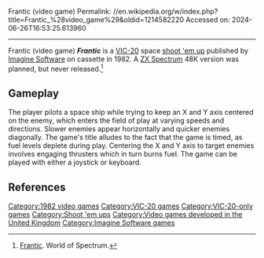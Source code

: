 Frantic (video game)
Permalink: //en.wikipedia.org/w/index.php?title=Frantic_%28video_game%29&oldid=1214582220
Accessed on: 2024-06-26T16:53:25.613960



------
Frantic (video game)
{{Refimprove|date=August 2008}}
{{Infobox video game
|title= Frantic
|image= 
|caption= 
|developer=  
|publisher= [[Imagine Software]]
|designer= Eugene Evans
|series= 
|engine= 
|released=1982
|genre= [[Shoot 'em up]]
|modes= 
|platforms= [[VIC-20]]
}}
'''''Frantic''''' is a [[VIC-20]] space [[shoot 'em up]] published by [[Imagine Software]] on cassette in 1982. A [[ZX Spectrum]] 48K version was planned, but never released.<ref>[http://www.worldofspectrum.org/infoseekid.cgi?id=0013478 Frantic]. World of Spectrum.</ref>

==Gameplay==
The player pilots a space ship while trying to keep an X and Y axis centered on the enemy, which enters the field of play at varying speeds and directions. Slower enemies appear horizontally and quicker enemies diagonally. The game's title alludes to the fact that the game is timed, as fuel levels deplete during play. Centering the X and Y axis to target enemies involves engaging thrusters which in turn burns fuel. The game can be played with either a joystick or keyboard.

==References==
{{reflist}}

[[Category:1982 video games]]
[[Category:VIC-20 games]]
[[Category:VIC-20-only games]]
[[Category:Shoot 'em ups]]
[[Category:Video games developed in the United Kingdom]]
[[Category:Imagine Software games]]

{{shmup-videogame-stub}}